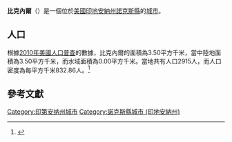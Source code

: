 {{noteTA
|G1=USState
|G2=地名
|G3=Unit
}}
{{Infobox settlement
|official_name = 比克內爾
|native_name = Bicknell
|settlement_type = [[城市|城市]]
|image_skyline = Bicknell, Indiana.jpg
|imagesize = 250px
|image_map = Knox County Indiana Incorporated and Unincorporated areas Bicknell Highlighted 1805176.svg
|mapsize = 250px
|subdivision_type = [[世界政區索引|國家]]
|subdivision_type1 = [[美国州份|州份]]
|subdivision_type2 = [[印地安納州行政区划|縣]]
|subdivision_name = [[美国|美国]]
|subdivision_name1 = [[印地安納州|印地安納州]]
|subdivision_name2 = [[諾克斯縣_(印地安納州)|諾克斯縣]]
|elevation_ft = 528
|elevation_m = 161
|timezone = [[北美东部时区|EST]]
|area_total_km2 = 3.50
|area_land_km2 = 3.50
|area_water_km2 = 0.00
|area_total_sq_mi = 
|area_land_sq_mi = 
|area_water_sq_mi = 
|population_as_of = [[2010年美國人口普查|2010]]
|population_footnotes = 
|population_total = 2915
|population_density_km2 = auto
|population_density_sq_mi = auto
|utc_offset = -5
|coordinates = {{coord|38|46|25|N|87|18|29|W|type:city_region:US|display=inline,title}}
| coor_pinpoint = 
| coordinates_footnotes = 
|timezone_DST = EDT
|utc_offset_DST = -4
|postal_code_type = [[美國郵區編號|郵區編號]]
|postal_code = 47512
|area_code = {{link-en|电话区号812|Area code 812|812}}
|blank_name = [[地名信息系统|GNIS ID]]
|blank_info = 431003<ref name="GNIS">{{cite gnis|431003|Bicknell}}</ref>
}}
'''比克內爾'''（{{lang-en|Bicknell}}）是一個位於[[美國|美國]][[印地安納州|印地安納州]][[諾克斯縣_(印地安納州)|諾克斯縣]]的[[城市|城市]]。

== 人口 ==
根據[[2010年美國人口普查|2010年美國人口普查]]的數據，比克內爾的面積為3.50平方千米，當中陸地面積為3.50平方千米，而水域面積為0.00平方千米。當地共有人口2915人，而人口密度為每平方千米832.86人。<ref name="GR8">{{cite web|url=http://factfinder2.census.gov|publisher=[[美国人口调查局|美国人口调查局]]|accessdate=2011-05-14|title=American FactFinder|archive-date=2013-09-11|archive-url=https://web.archive.org/web/20130911234518/http://factfinder2.census.gov/|dead-url=no}}</ref>

== 參考文獻 ==
{{reflist}}

{{諾克斯縣 (印地安納州)}}

{{DEFAULTSORT:Bicknell, Indiana}}
[[Category:印第安纳州城市|Category:印第安纳州城市]]
[[Category:諾克斯縣城市_(印地安納州)|Category:諾克斯縣城市 (印地安納州)]]

{{Illinois-geo-stub}}